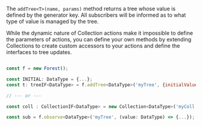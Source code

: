 The `addTree<T>(name, params)` method returns a tree
whose value is defined by the generator key. All subscribers will be informed
as to what type of value is managed by the tree.

While the dynamic nature of Collection actions make it impossible to define
the parameters of actions, you can define your own methods by extending Collections
to create custom accessors to your actions and define the interfaces to tree updates.

```JavaScript

const f = new Forest();

const INITIAL: DataType = {...};
const t: treeIF<DataType> = f.addTree<DataType>('myTree', {initialValue: INITIAL});

// --- or ---

const coll : CollectionIF<DataType> = new Collection<DataType>('myColl', {initialValue: INITIAL});

const sub = f.observe<DataType>('myTree', (value: DataType) => {...});

```
